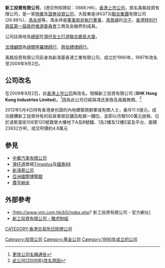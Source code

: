'''新工投資有限公司'''，(港交所除牌前：0666.HK)，[[香港|香港]][[上市公司|上市公司]]，原名禹銘投資有限公司，是一家[[物業|物業]]及[[證券|證券]][[投資公司|投資公司]]，大股東是(#0373)[[聯合集團|聯合集團]]有限公司(26.98%)，[[馮永祥|馮永祥]]等。馮永祥是[[董事局|董事局]][[非執行董事|非執行董事]]，[[馮景禧|馮景禧]]的[[兒子|次子]]，[[香港特別行政區第一屆政府推選委員會|香港特別行政區第一屆政府推選委員會]]工商及金融界別成員。

公司註冊地及[[總部|總部]]在[[灣仔|灣仔]][[告士打道|告士打道]][[聯合鹿島大廈|聯合鹿島大廈]]。

[[法律顧問|法律顧問]]為[[胡關李羅律師行|胡關李羅律師行]]、[[齊伯禮律師行|齊伯禮律師行]]。

禹銘投資有限公司前身為新鴻基香港工業有限公司，成立於1990年，1997年改名至2009年9月2日。

==公司改名==
在2009年9月2日，此[[香港上市公司|香港上市公司]]再改名。現稱新工投資有限公司 ('''SHK Hong Kong Industries Limited''')。<ref>[http://www.hkexnews.hk/listedco/listconews/sehk/20090708/LTN20090708464_C.pdf 更改公司名稱通告]</ref>因為此公司已經與馮氏家族及禹銘無關。<ref>[http://www.hkexnews.hk/listedco/listconews/sehk/20090508/LTN20090508509_C.pdf 此公司(2009年)改名原因]</ref>



2012年5月4日持有香港身份證的內地建築商劉軍或有關人士，豪斥11.5億元，成功搶購新工投資持有的前泉章居巨舖及毗鄰一舖位，並即以月租500萬元放租、位於波斯富街108至120號寶榮大樓地下A及B號舖、1及2樓及12樓S室及平台，面積23932方呎，成交呎價約4.8萬元

==參見==
* [[中華汽車有限公司|中華汽車有限公司]]
* [[灣仔道|灣仔道]]商場[[Timeplus|Timeplus]]及[[國泰88|國泰88]]
* [[新鴻基公司|新鴻基公司]]
* [[亞洲國際博覽館|亞洲國際博覽館]]
* [[廣平納米|廣平納米]]

==外部參考==
* [http://www.ymi.com.hk/b5/index.php? 新工投資有限公司 - 官方網址] {{Wayback|url=http://www.ymi.com.hk/b5/index.php |date=20200128235337 }}
* [https://web.archive.org/web/20070814062425/http://hk.biz.yahoo.com/p/hk/profile/0666.HK.html 新工投資有限公司 - 雅虎財經]
{{reflist}}

[[Category:投資公司|Category:投資公司]]
[[Category:基金公司|Category:基金公司]]
[[CATEGORY:香港交易所已除牌公司|CATEGORY:香港交易所已除牌公司]]
[[Category:1990年成立的公司|Category:1990年成立的公司]]